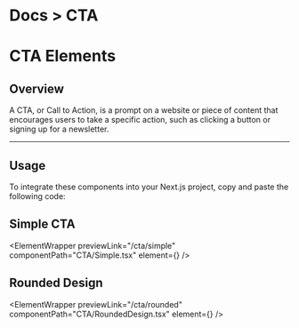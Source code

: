 

<h1 className="text-gray-200 text-[14px] mt-3 ">
  <span className="text-gray-500 ">Docs ></span> CTA
</h1>

# CTA Elements

## Overview

A CTA, or Call to Action, is a prompt on a website or piece of content that encourages users to take a specific action, such as clicking a button or signing up for a newsletter.

---

## Usage

To integrate these components into your Next.js project, copy and paste the following code:

## Simple CTA

<ElementWrapper
  previewLink="/cta/simple"
  componentPath="CTA/Simple.tsx"
  element={<Simple />}
/>

## Rounded Design

<ElementWrapper
  previewLink="/cta/rounded"
  componentPath="CTA/RoundedDesign.tsx"
  element={<RoundedDesign />}
/>

